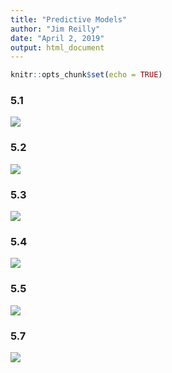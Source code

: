 ```yaml
---
title: "Predictive Models"
author: "Jim Reilly"
date: "April 2, 2019"
output: html_document
---
```


```r
knitr::opts_chunk$set(echo = TRUE)
```

### 5.1

![](figures/question1.png)


### 5.2

![](figures/question2.png)

### 5.3

![](figures/question3.png)

### 5.4

![](figures/question4.png)

### 5.5

![](figures/question5.png)


### 5.7

![](figures/question7.png)